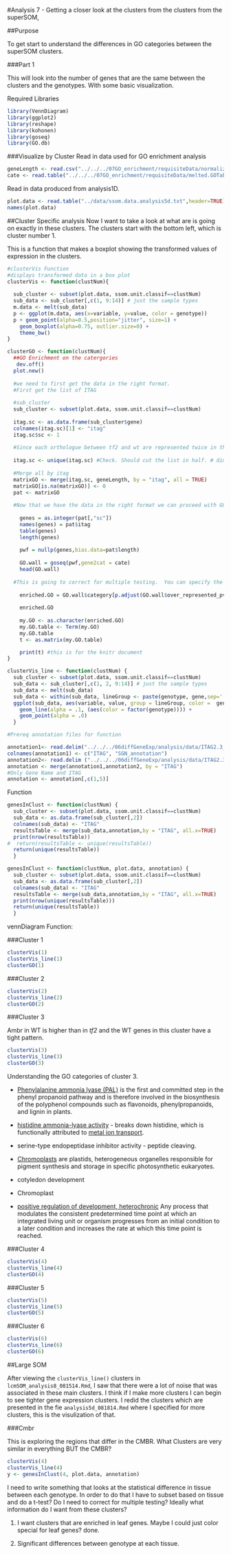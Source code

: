 #Analysis 7 - Getting a closer look at the clusters from the clusters from the superSOM, 

##Purpose

To get start to understand the differences in GO categories between the superSOM clusters. 

###Part 1

This will look into the number of genes that are the same between the clusters and the genotypes. With some basic visualization.

Required Libraries

```r
library(VennDiagram)
library(ggplot2)
library(reshape)
library(kohonen)
library(goseq)
library(GO.db)
```

###Visualize by Cluster
Read in data used for GO enrichment analysis

```r
geneLength <- read.csv("../../../07GO_enrichment/requisiteData/normalized_genes_length.csv")
cate <- read.table("../../../07GO_enrichment/requisiteData/melted.GOTable.txt",header=TRUE)
```

Read in data produced from analysis1D.
```r
plot.data <- read.table("../data/ssom.data.analysis5d.txt",header=TRUE)
names(plot.data)
```


##Cluster Specific analysis
Now I want to take a look at what are is going on exactly in these clusters. The clusters start with the bottom left, which is cluster number 1.

This is a function that makes a boxplot showing the transformed values of expression in the clusters. 

```r
#clusterVis Function
#displays transformed data in a box plot 
clusterVis <- function(clustNum){
  
  sub_cluster <- subset(plot.data, ssom.unit.classif==clustNum)
  sub_data <- sub_cluster[,c(1, 9:14)] # just the sample types
  m.data <- melt(sub_data) 
  p <- ggplot(m.data, aes(x=variable, y=value, color = genotype))
  p + geom_point(alpha=0.5,position="jitter", size=1) + 
    geom_boxplot(alpha=0.75, outlier.size=0) + 
    theme_bw()
}
```



```r

clusterGO <- function(clustNum){
  ##GO Enrichment on the catergories
   dev.off()
  plot.new()
  
  #we need to first get the data in the right format.
  #First get the list of ITAG
 
  #sub_cluster
  sub_cluster <- subset(plot.data, ssom.unit.classif==clustNum)
  
  itag.sc <- as.data.frame(sub_cluster$gene) 
  colnames(itag.sc)[1] <- "itag"
  itag.sc$sc <- 1    
 
  #Since each orthologue between tf2 and wt are represented twice in this set, we have to keep only the unique ITAGs.
  
  itag.sc <- unique(itag.sc) #Check. Should cut the list in half. # dim(itag.sc) before and after
  
  #Merge all by itag
  matrixGO <- merge(itag.sc, geneLength, by = "itag", all = TRUE)
  matrixGO[is.na(matrixGO)] <- 0
  pat <- matrixGO
  
  #Now that we have the data in the right format we can proceed with GO enrichment.
  
    genes = as.integer(pat[,"sc"])
    names(genes) = pat$itag
    table(genes)
    length(genes)
  
    pwf = nullp(genes,bias.data=pat$length)
  
    GO.wall = goseq(pwf,gene2cat = cate)
    head(GO.wall)
  
  #This is going to correct for multiple testing.  You can specify the p-value cut-off of GO categories you are interested.
  
    enriched.GO = GO.wall$category[p.adjust(GO.wall$over_represented_pvalue, method = "BH") < 0.05]
  
    enriched.GO
  
    my.GO <- as.character(enriched.GO)
    my.GO.table <- Term(my.GO)
    my.GO.table
    t <- as.matrix(my.GO.table)

    print(t) #this is for the knitr document
}
```


```r
clusterVis_line <- function(clustNum) {
  sub_cluster <- subset(plot.data, ssom.unit.classif==clustNum)
  sub_data <- sub_cluster[,c(1, 2, 9:14)] # just the sample types
  sub_data <- melt(sub_data)
  sub_data <- within(sub_data, lineGroup <- paste(genotype, gene,sep='.'))
  ggplot(sub_data, aes(variable, value, group = lineGroup, color =  genotype )) + 
    geom_line(alpha = .1, (aes(color = factor(genotype)))) + 
    geom_point(alpha = .0)
  }
```

```r
#Prereq annotation files for function

annotation1<- read.delim("../../../06diffGeneExp/analysis/data/ITAG2.3_all_Arabidopsis_ITAG_annotations.tsv", header=FALSE)  #Changed to the SGN human readable annotation
colnames(annotation1) <- c("ITAG", "SGN_annotation")
annotation2<- read.delim ("../../../06diffGeneExp/analysis/data/ITAG2.3_all_Arabidopsis_annotated.tsv")
annotation <- merge(annotation1,annotation2, by = "ITAG")
#Only Gene Name and ITAG
annotation <- annotation[,c(1,5)]
```

Function
```r
genesInClust <- function(clustNum) {
  sub_cluster <- subset(plot.data, ssom.unit.classif==clustNum)
  sub_data <- as.data.frame(sub_cluster[,2])
  colnames(sub_data) <- "ITAG"
  resultsTable <- merge(sub_data,annotation,by = "ITAG", all.x=TRUE)
  print(nrow(resultsTable))
#  return(resultsTable <- unique(resultsTable))
  return(unique(resultsTable))
  }

genesInClust <- function(clustNum, plot.data, annotation) {
  sub_cluster <- subset(plot.data, ssom.unit.classif==clustNum)
  sub_data <- as.data.frame(sub_cluster[,2])
  colnames(sub_data) <- "ITAG"
  resultsTable <- merge(sub_data,annotation,by = "ITAG", all.x=TRUE)
  print(nrow(unique(resultsTable)))
  return(unique(resultsTable))
  }


```
vennDiagram Function:  

###Cluster 1

```r
clusterVis(1)
clusterVis_line(1)
clusterGO(1)
```

###Cluster 2

```r
clusterVis(2)
clusterVis_line(2)
clusterGO(2)
```

###Cluster 3 

Ambr in WT is higher than in *tf2* and the WT genes in this cluster have a tight pattern.

```r
clusterVis(3)
clusterVis_line(3)
clusterGO(3)
```

Understanding the GO categories of cluster 3.

- [Phenylalanine ammonia lyase (PAL)](http://en.wikipedia.org/wiki/Phenylalanine_ammonia-lyase) is the first and committed step in the phenyl propanoid pathway and is therefore involved in the biosynthesis of the polyphenol compounds such as flavonoids, phenylpropanoids, and lignin in plants. 

- [histidine ammonia-lyase activity](http://www.ebi.ac.uk/interpro/entry/IPR005921) - breaks down histidine, which is functionally attributed to [metal ion transport](http://link.springer.com/article/10.1007%2Fs00726-005-0247-0).

- serine-type endopeptidase inhibitor activity - peptide cleaving.

- [Chromoplasts](http://en.wikipedia.org/wiki/Chromoplast) are plastids, heterogeneous organelles responsible for pigment synthesis and storage in specific photosynthetic eukaryotes.

- cotyledon development

- Chromoplast 

- [positive regulation of development, heterochronic](http://www.ebi.ac.uk/QuickGO/GTerm?id=GO:0045962) Any process that modulates the consistent predetermined time point at which an integrated living unit or organism progresses from an initial condition to a later condition and increases the rate at which this time point is reached.

###Cluster 4 

```r
clusterVis(4)
clusterVis_line(4)
clusterGO(4)
```

###Cluster 5 


```r
clusterVis(5)
clusterVis_line(5)
clusterGO(5) 
```

###Cluster  6

```r
clusterVis(6)
clusterVis_line(6)
clusterGO(6)
```

##Large SOM

After viewing the `clusterVis_line()` clusters in `lcmSOM_analysis8_081514.Rmd`, I saw that there were a lot of noise that was associated in these main clusters.  I think if I make more clusters I can begin to see tighter gene expression clusters. I redid the clusters which are presented in the fie `analysis5d_081814.Rmd` where I specified for more clusters, this is the visulization of that.

###Cmbr

This is exploring the regions that differ in the CMBR.  What Clusters are very similar in everything BUT the CMBR?

```r
clusterVis(4)
clusterVis_line(4)
y <- genesInClust(4, plot.data, annotation)
```

I need to write something that looks at the statistical difference in tissue between each genotype.  In order to do that I have to subset based on tissue and do a t-test?  Do I need to correct for multiple testing? Ideally what information do I want from these clusters?

1. I want clusters that are enriched in leaf genes. Maybe I could just color special for leaf genes? done.

2. Significant differences between genotype at each tissue. 







